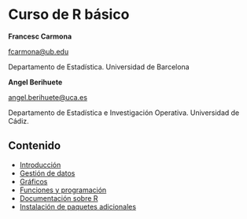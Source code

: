 Curso de R básico
=================
  
**Francesc Carmona** 

<fcarmona@ub.edu> 

Departamento de Estadística. Universidad de Barcelona

**Angel Berihuete** 

<angel.berihuete@uca.es> 

Departamento de Estadística e Investigación Operativa. Universidad de Cádiz.

Contenido
---------

- [Introducción](Curs-R-1.html)
- [Gestión de datos](Curs-R-2.html)
- [Gráficos](Plots.html)
- [Funciones y programación](Curs-R-4.html)
- [Documentación sobre R](Anexo-1.html)
- [Instalación de paquetes adicionales](Anexo-2.html)